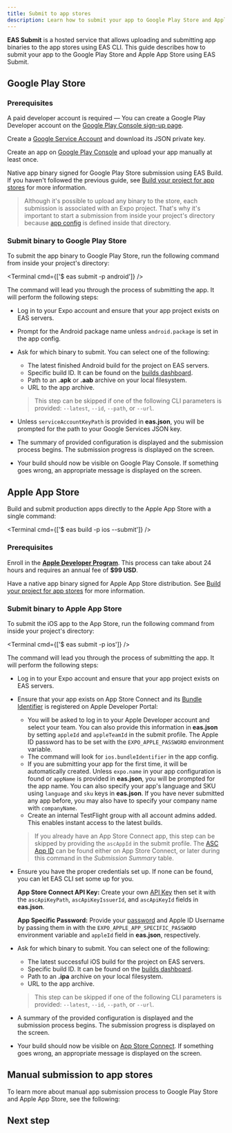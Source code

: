 ```yaml
---
title: Submit to app stores
description: Learn how to submit your app to Google Play Store and Apple App Store from the command line with EAS Submit.
---
```




**EAS Submit** is a hosted service that allows uploading and submitting app binaries to the app stores using EAS CLI. This guide describes how to submit your app to the Google Play Store and Apple App Store using EAS Submit.

<VideoBoxLink
  videoId="-KZjr576tuE"
  title="How to quickly publish to the App Store & Play Store with EAS Submit"
  description="EAS Submit makes it easy to publish your apps to the App Store and Play Store with a simple command."
/>

## Google Play Store

### Prerequisites

<Step label="1">

A paid developer account is required — You can create a Google Play Developer account on the [Google Play Console sign-up page](https://play.google.com/apps/publish/signup/).

</Step>

<Step label="2">

Create a [Google Service Account](https://cloud.google.com/iam/docs/creating-managing-service-accounts) and download its JSON private key.

</Step>

<Step label="3">

Create an app on [Google Play Console](https://play.google.com/apps/publish/) and upload your app manually at least once.

</Step>

<Step label="4">

Native app binary signed for Google Play Store submission using EAS Build. If you haven't followed the previous guide, see [Build your project for app stores](/deploy/build-project/) for more information.

</Step>

> Although it's possible to upload any binary to the store, each submission is associated with an Expo project. That's why it's important to start a submission from inside your project's directory because [app config](/workflow/configuration) is defined inside that directory.

### Submit binary to Google Play Store

To submit the app binary to Google Play Store, run the following command from inside your project's directory:

<Terminal cmd={['$ eas submit -p android']} />

The command will lead you through the process of submitting the app. It will perform the following steps:

- Log in to your Expo account and ensure that your app project exists on EAS servers.
- Prompt for the Android package name unless `android.package` is set in the app config.
- Ask for which binary to submit. You can select one of the following:

  - The latest finished Android build for the project on EAS servers.
  - Specific build ID. It can be found on the [builds dashboard](https://expo.dev/builds).
  - Path to an **.apk** or **.aab** archive on your local filesystem.
  - URL to the app archive.

  > This step can be skipped if one of the following CLI parameters is provided: `--latest`, `--id`, `--path`, or `--url`.

- Unless `serviceAccountKeyPath` is provided in **eas.json**, you will be prompted for the path to your Google Services JSON key.
- The summary of provided configuration is displayed and the submission process begins. The submission progress is displayed on the screen.
- Your build should now be visible on Google Play Console. If something goes wrong, an appropriate message is displayed on the screen.

## Apple App Store

Build and submit production apps directly to the Apple App Store with a single command:

<Terminal cmd={['$ eas build -p ios --submit']} />

### Prerequisites

<Step label="1">

Enroll in the [**Apple Developer Program**](https://developer.apple.com/programs/enroll/). This process can take about 24 hours and requires an annual fee of **$99 USD**.

</Step>

<Step label="2">

Have a native app binary signed for Apple App Store distribution. See [Build your project for app stores](/deploy/build-project/) for more information.

</Step>

### Submit binary to Apple App Store

To submit the iOS app to the App Store, run the following command from inside your project's directory:

<Terminal cmd={['$ eas submit -p ios']} />

The command will lead you through the process of submitting the app. It will perform the following steps:

- Log in to your Expo account and ensure that your app project exists on EAS servers.
- Ensure that your app exists on App Store Connect and its [Bundle Identifier](https://expo.fyi/bundle-identifier) is registered on Apple Developer Portal:

  - You will be asked to log in to your Apple Developer account and select your team. You can also provide this information in **eas.json** by setting `appleId` and `appleTeamId` in the submit profile. The Apple ID password has to be set with the `EXPO_APPLE_PASSWORD` environment variable.
  - The command will look for `ios.bundleIdentifier` in the app config.
  - If you are submitting your app for the first time, it will be automatically created.
    Unless `expo.name` in your app configuration is found or `appName` is provided in **eas.json**, you will be prompted for the app name.
    You can also specify your app's language and SKU using `language` and `sku` keys in **eas.json**. If you have never submitted any app before, you may also have to specify your company name with `companyName`.
  - Create an internal TestFlight group with all account admins added. This enables instant access to the latest builds.

  > If you already have an App Store Connect app, this step can be skipped by providing the `ascAppId` in the submit profile. The [ASC App ID](https://expo.fyi/asc-app-id) can be found either on App Store Connect, or later during this command in the _Submission Summary_ table.

- Ensure you have the proper credentials set up. If none can be found, you can let EAS CLI set some up for you.

  <Collapsible summary="Do you want to use your own credentials?">

  **App Store Connect API Key:** Create your own [API Key](https://expo.fyi/creating-asc-api-key) then set it with the `ascApiKeyPath`, `ascApiKeyIssuerId`, and `ascApiKeyId` fields in **eas.json**.

  **App Specific Password:** Provide your [password](https://expo.fyi/apple-app-specific-password) and Apple ID Username by passing them in with the `EXPO_APPLE_APP_SPECIFIC_PASSWORD` environment variable and `appleId` field in **eas.json**, respectively.

  </Collapsible>

- Ask for which binary to submit. You can select one of the following:

  - The latest successful iOS build for the project on EAS servers.
  - Specific build ID. It can be found on the [builds dashboard](https://expo.dev/builds).
  - Path to an **.ipa** archive on your local filesystem.
  - URL to the app archive.

  > This step can be skipped if one of the following CLI parameters is provided: `--latest`, `--id`, `--path`, or `--url`.

- A summary of the provided configuration is displayed and the submission process begins. The submission progress is displayed on the screen.
- Your build should now be visible on [App Store Connect](https://appstoreconnect.apple.com). If something goes wrong, an appropriate message is displayed on the screen.

## Manual submission to app stores

To learn more about manual app submission process to Google Play Store and Apple App Store, see the following:

<BoxLink
  title="Manual first submission of an Android app"
  description="Follow the steps from the FYI guide on manually submitting your app to Google Play Store for the first time."
  href="https://expo.fyi/first-android-submission"
  Icon={GoogleAppStoreIcon}
/>

<BoxLink
  title="App submission using App Store Connect"
  description="Learn how to submit your app manually to Apple App Store or TestFlight using App Store Connect."
  href="/guides/local-app-production/#app-submission-using-app-store-connect"
  Icon={AppleAppStoreIcon}
/>

## Next step

<BoxLink
  title="EAS Submit configuration with eas.json"
  description="Learn how to pre-configure your project using eas.json file with EAS Submit and more about Android or iOS specific options."
  Icon={EasSubmitIcon}
  href="/submit/eas-json/"
/>
